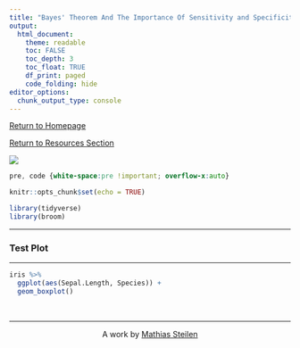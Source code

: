 ---
title: "Bayes' Theorem And The Importance Of Sensitivity and Specificity In Medical Tests"
output: 
  html_document:
    theme: readable
    toc: FALSE
    toc_depth: 3
    toc_float: TRUE
    df_print: paged
    code_folding: hide
editor_options: 
  chunk_output_type: console
---

[Return to Homepage](https://rusergroupstgallen.github.io/)

[Return to Resources Section](https://rusergroupstgallen.github.io/resources.html)

![](../Graphics/Logo RUG hell.png)

<style>
body {
text-align: justify}
</style>

```{css, echo=FALSE}
pre, code {white-space:pre !important; overflow-x:auto}
```

```{r setup, include=FALSE}
knitr::opts_chunk$set(echo = TRUE)

library(tidyverse)
library(broom)
```

***
### Test Plot
***

```{r}
iris %>% 
  ggplot(aes(Sepal.Length, Species)) +
  geom_boxplot()
```


&nbsp;
<hr />
<p style="text-align: center;">A work by <a href="https://www.linkedin.com/in/mathias-steilen/">Mathias Steilen</a></p>
&nbsp;